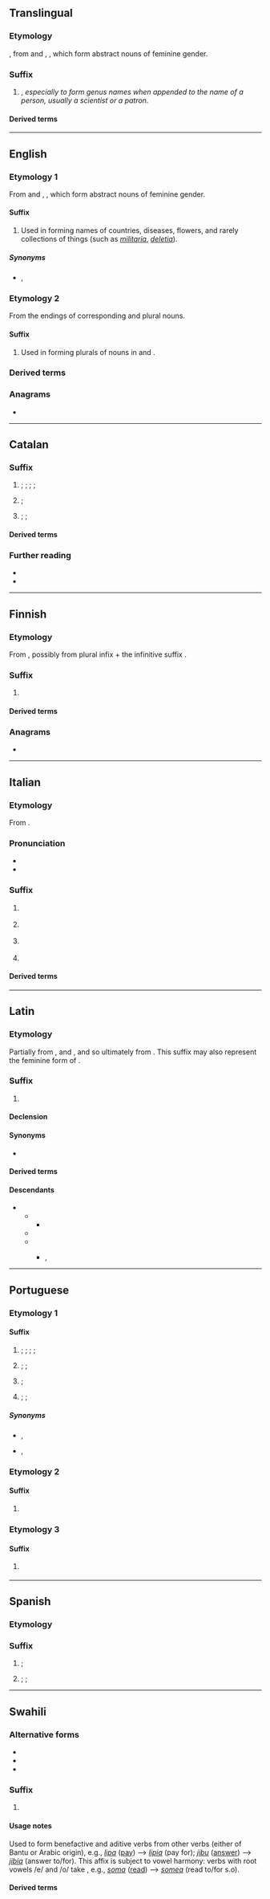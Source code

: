 {{also|Appendix:Variations of "ia"}}
==Translingual==

===Etymology===
{{der|mul|NL.|-}}, from {{der|mul|la|-ia}} and {{der|mul|grc|-ία}}, {{m|grc|-εια}}, which form abstract nouns of feminine gender.

===Suffix===
{{head|mul|suffix|g=f}}

# {{non-gloss definition|Used to form taxonomic names}}, ''especially to form genus names when appended to the name of a person, usually a scientist or a patron.''

====Derived terms====
{{suffixsee|mul}}

----

==English==

===Etymology 1===
From {{der|en|la|-ia}} and {{der|en|grc|-ία}}, {{m|grc|-εια}}, which form abstract nouns of feminine gender.

====Suffix====
{{en-suffix}}

# Used in forming names of countries, diseases, flowers, and rarely collections of things (such as ''[[militaria]]'', ''[[deletia]]'').

=====Synonyms=====
* {{sense|collections of things}} {{l|en|-ana}}, {{l|en|-ica}}

===Etymology 2===
From the endings of corresponding {{der|en|la|-}} and {{der|en|grc|-}} plural nouns.

====Suffix====
{{en-suffix}}

# Used in forming plurals of nouns in {{m|en|-ium}} and {{m|en|-ion}}.

===Derived terms===
{{suffixsee|en}}

===Anagrams===
* {{anagrams|en|a=ai|A-I|AI|Ai|a.i.|ai}}

----

==Catalan==

===Suffix===
{{head|ca|suffix}}

# {{non-gloss definition|forms nouns, from adjectives, denoting states, conditions and qualities}}; {{l|en|-ness}}; {{l|en|-ity}}; {{l|en|-y}}; {{l|en|-hood}}
#: {{suffixusex|ca|covard|t1=coward|covardia|t2=cowardice}}
# {{non-gloss definition|forms the names of offices or jobs}}; {{l|en|-ship}}
#: {{suffixusex|ca|comptador|t1=accountant|comptadoria|t2=accounting}}
# {{non-gloss definition|forms placenames}}; {{l|en|-y}}; {{l|en|-ia}}
#: {{suffixusex|ca|occità|t1=Occitan|Occitània|t2=Occitanie}}

====Derived terms====
{{suffixsee|ca}}

===Further reading===
* {{R:GDLC}}
* {{R:DNV}}

----

==Finnish==

===Etymology===
From {{inh|fi|fiu-fin-pro|*-idak}}, possibly from plural infix {{m|fiu-fin-pro||*-i-}} + the infinitive suffix {{m|fiu-fin-pro|*-dak}}.

===Suffix===
{{fi-suffix|verb|var=iä}}

# {{non-gloss definition|Forms primarily transitive verbs describing repeating or continuous action.}}

====Derived terms====
{{suffixsee|fi}}

===Anagrams===
* {{anagrams|fi|a=ai|ai}}

----

==Italian==

===Etymology===
From {{der|it|grc|-ία}}.

===Pronunciation===
* {{IPA|/ˈi.a/|[ˈiːä]|lang=it}}
* {{hyphenation|-ìa|lang=it}}

===Suffix===
{{head|it|suffix|g=f|plural|-ie}}
# {{n-g|Derives abstract nouns denoting a [[state]] or [[condition]] from adjectives or nouns}}
#: {{suffixusex|it|allegro|t1=cheerful”, “happy|allegria|t2=joy”, “happiness}}
#: {{suffixusex|it|tiranno|t1=tyrant|tirannia|t2=tyranny}}
# {{n-g|Derives abstract nouns denoting a collective group or a social condition}}
#: {{suffixusex|it|compagno|t1=companion|compagnia|t2=company}}
#: {{suffixusex|it|borghese|t1=bourgeois|borghesia|t2=bourgeoisie}}
# {{n-g|Added to [[ethnonym]]s to derive place names}}
#: {{suffixusex|it|andaluso|t1=Andalusian|Andalusia|t2=Andalusia}}
# {{n-g|Used to derive technical and scientific terms, especially from [[Ancient Greek]] terms}}

====Derived terms====
{{suffixsee|it}}

----

==Latin==

===Etymology===
Partially from {{der|la|grc|-ίᾱ}}, {{m|grc|-ία}} and {{m|grc|-εια}}, and so ultimately from {{der|grc|ine-pro|*-h₂|*-i-eh₂}}. This suffix may also represent the feminine form of {{m|la|-ius}}.

===Suffix===
{{head|la|suffix|head=-ia|cat2=noun-forming suffixes}}

# {{n-g|Used to form an [[abstract]] [[noun]], usually from an [[adjective]] or a [[present participle]] stem.}}
#: {{suffixusex|la|ignāvus|ignāvia}}
#: {{suffixusex|la|dēmens|dēmentia}}
#: {{suffixusex|la|opulentus|opulentia}}
#: {{suffixusex|la|fācundus|fācundia}}
#: {{suffixusex|la|mīles|mīlitia}}
#: {{suffixusex|la|custōs|custōdia}}

====Declension====
{{la-decl-1st|-i}}

====Synonyms====
* {{l|la|-iēs}}

====Derived terms====
{{suffixsee|la}}

====Descendants====
* {{desc|fro|-ie}}
** {{desc|frm|-ie}}
*** {{desc|fr|-ie}}
** {{desc|gmh|-ie|bor=1}}
** {{desc|enm|-ie|bor=1}}
*** {{desc|en|-y}}, {{l|en|-ie}}

----

==Portuguese==

===Etymology 1===

====Suffix====
{{pt-suffix|noun|ia||f}}

# {{non-gloss definition|forms nouns, from adjectives, denoting states, conditions and qualities}}; {{l|en|-ness}}; {{l|en|-ity}}; {{l|en|-y}}; {{l|en|-hood}}
#: {{suffixusex|pt|alegre|t1=joyful|alegria|t2=joy}}
# {{lb|pt|medicine}} {{non-gloss definition|forms the names of medical conditions}}; {{l|en|-y}}; {{l|en|-ia}}
#: {{suffixusex|pt|acéfalo|t1=acephalous|acefalia|t2=acephaly}}
# {{non-gloss definition|forms the names of offices or jobs}}; {{l|en|-ship}}
#: {{suffixusex|pt|governador|t1=governor|governadoria|t2=the job or office of a governor}}
# {{non-gloss definition|forms placenames}}; {{l|en|-y}}; {{l|en|-ia}}
#: {{suffixusex|pt|Brasil|t1=Brazil|Brasília|t2=Brasilia}}

=====Synonyms=====
* {{sense|state; condition}} {{l|pt|-idade}}, {{l|pt|-ção}}
* {{sense|job; office}} {{l|pt|-ado}}, {{l|pt|-ato}}

===Etymology 2===

====Suffix====
{{pt-suffix|verb|ia}}

# {{non-gloss definition|appended to the stem, forms the first-person singular and third-person singular imperfect subjunctive of 2nd and 3rd conjugation verbs}}
#: {{suffixusex|pt|comer|t1=to eat|comia|t2=I/he/she/it ate}}

===Etymology 3===

====Suffix====
{{pt-suffix|verb|ia}}

# {{non-gloss definition|appended to the infinitive, forms the first-person singular and third-person singular conditional of verbs}}
#: {{suffixusex|pt|comer|t1=to eat|comeria|t2=I/he/she/it would eat}}

{{catlangname|pt|terms with multiple etymologies}}

----

==Spanish==

===Etymology===

===Suffix===
{{es-suffix|proper noun|ia||f}}

# {{non-gloss definition|appears in feminine nouns, generally abstract, mostly inherited from [[Latin]]}}; {{l|en|-y}}
#: {{suffixusex|es|eficaz|t1=efficient|eficacia|t2=efficiency}}
# {{non-gloss definition|forms placenames}}; {{l|en|-y}}; {{l|en|-ia}}
#: {{suffixusex|es|Brasil|t1=Brazil|Brasilia|t2=Brasilia}}

----

==Swahili==

===Alternative forms===
* {{l|sw|-ea}}
* {{l|sw|-lea}}
* {{l|sw|-lia}}

===Suffix===
{{head|sw|suffix|head=-ia}}

# {{defn|sw}}

====Usage notes====
Used to form benefactive and aditive verbs from other verbs (either of Bantu or Arabic origin), e.g., ''[[lipa]]'' ([[pay]]) --> ''[[lipia]]'' (pay for); ''[[jibu]]'' ([[answer]]) --> ''[[jibia]]'' (answer to/for). This affix is subject to vowel harmony: verbs with root vowels /e/ and /o/ take {{l|sw|-ea}}, e.g., ''[[soma]]'' ([[read]]) --> ''[[somea]]'' (read to/for s.o).

====Derived terms====
{{suffixsee|sw}}